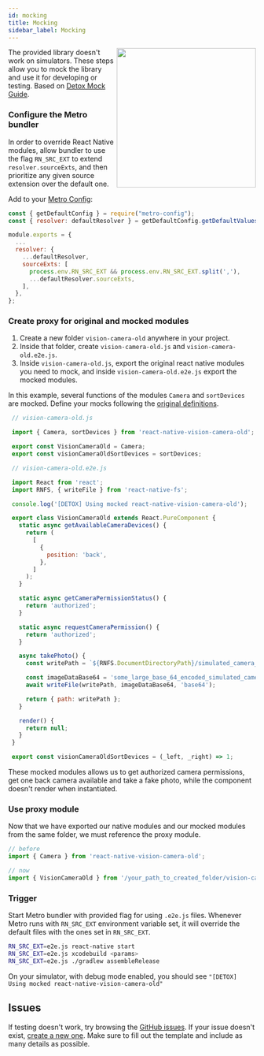 ```yaml
---
id: mocking
title: Mocking
sidebar_label: Mocking
---
```



<div>
  <img align="right" width="283" src={useBaseUrl("img/11_back.png")} />
</div>

The provided library doesn't work on simulators. These steps allow you to mock the library
and use it for developing or testing. Based on
[Detox Mock Guide](https://github.com/wix/Detox/blob/master/docs/Guide.Mocking.md).

### Configure the Metro bundler

In order to override React Native modules, allow bundler to use the flag `RN_SRC_EXT` to extend
`resolver.sourceExts`, and then prioritize any given source extension over the default one.

Add to your [Metro Config](https://facebook.github.io/metro/docs/configuration/):
```js
const { getDefaultConfig } = require("metro-config");
const { resolver: defaultResolver } = getDefaultConfig.getDefaultValues();

module.exports = {
  ...
  resolver: {
    ...defaultResolver,
    sourceExts: [
      process.env.RN_SRC_EXT && process.env.RN_SRC_EXT.split(','),
      ...defaultResolver.sourceExts,
    ],
  },
};

```

### Create proxy for original and mocked modules

   1. Create a new folder `vision-camera-old` anywhere in your project.
   2. Inside that folder, create `vision-camera-old.js` and `vision-camera-old.e2e.js`.
   3. Inside `vision-camera-old.js`, export the original react native modules you need to mock, and
   inside `vision-camera-old.e2e.js` export the mocked modules.

   In this example, several functions of the modules `Camera` and `sortDevices` are mocked.
   Define your mocks following the [original definitions](https://github.com/mrousavy/react-native-vision-camera-old/tree/main/src).

   ```js
    // vision-camera-old.js

    import { Camera, sortDevices } from 'react-native-vision-camera-old';

    export const VisionCameraOld = Camera;
    export const visionCameraOldSortDevices = sortDevices;
   ```

   ```js
    // vision-camera-old.e2e.js

    import React from 'react';
    import RNFS, { writeFile } from 'react-native-fs';

    console.log('[DETOX] Using mocked react-native-vision-camera-old');

    export class VisionCameraOld extends React.PureComponent {
      static async getAvailableCameraDevices() {
        return (
          [
            {
              position: 'back',
            },
          ]
        );
      }

      static async getCameraPermissionStatus() {
        return 'authorized';
      }

      static async requestCameraPermission() {
        return 'authorized';
      }

      async takePhoto() {
        const writePath = `${RNFS.DocumentDirectoryPath}/simulated_camera_photo.png`;

        const imageDataBase64 = 'some_large_base_64_encoded_simulated_camera_photo';
        await writeFile(writePath, imageDataBase64, 'base64');

        return { path: writePath };
      }

      render() {
        return null;
      }
    }

    export const visionCameraOldSortDevices = (_left, _right) => 1;
   ```

   These mocked modules allows us to get authorized camera permissions, get one back camera
   available and take a fake photo, while the component doesn't render when instantiated.

### Use proxy module

Now that we have exported our native modules and our mocked modules from the same folder,
we must reference the proxy module.

```ts
// before
import { Camera } from 'react-native-vision-camera-old';

// now
import { VisionCameraOld } from '/your_path_to_created_folder/vision-camera-old/vision-camera-old';
```

### Trigger

Start Metro bundler with provided flag for using `.e2e.js` files.
Whenever Metro runs with `RN_SRC_EXT` environment variable set, it will override the default files with the ones set in `RN_SRC_EXT`.

```sh
RN_SRC_EXT=e2e.js react-native start
RN_SRC_EXT=e2e.js xcodebuild <params>
RN_SRC_EXT=e2e.js ./gradlew assembleRelease
```

On your simulator, with debug mode enabled, you should see
`"[DETOX] Using mocked react-native-vision-camera-old"`


## Issues

If testing doesn't work, try browsing the [GitHub issues](https://github.com/mrousavy/react-native-vision-camera-old/issues?q=is%3Aissue). If your issue doesn't exist, [create a new one](https://github.com/mrousavy/react-native-vision-camera-old/issues/new/choose). Make sure to fill out the template and include as many details as possible.
